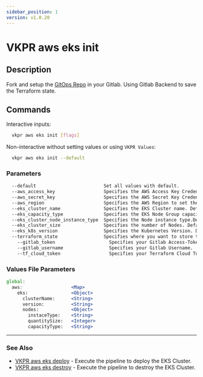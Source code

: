 ```yaml
---
sidebar_position: 1
version: v1.0.20
---
```


# VKPR aws eks init

## Description

Fork and setup the [GitOps Repo](https://gitlab.com/vkpr/aws-eks) in your Gitlab. Using Gitlab Backend to save the Terraform state.

## Commands

Interactive inputs:

```bash
  vkpr aws eks init [flags]
```

Non-interactive without setting values or using `VKPR Values`:

```bash
  vkpr aws eks init --default
```

### Parameters

```txt
  --default                         Set all values with default.
  --aws_access_key                  Specifies the AWS Access Key Credential.
  --aws_secret_key                  Specifies the AWS Secret Key Credential.
  --aws_region                      Specifies the AWS Region to set the environment.
  --eks_cluster_name                Specifies the EKS Cluster name. Default: "eks-sample"
  --eks_capacity_type               Specifies the EKS Node Group capacity type. Default: "ON_DEMAND" Allowed values: "ON_DEMAND", "SPOT"
  --eks_cluster_node_instance_type  Specifies the Node instance type.Default: "t3.small"
  --eks_cluster_size                Specifies the number of Nodes. Default: 1
  --eks_k8s_version                 Specifies the Kubernetes Version. Default: "1.20"
  --terraform_state                 Specifies where you want to store the TF state. Default: "Gitlab" Allowed values: "Gitlab", "Terraform Cloud"
    --gitlab_token                    Specifies your Gitlab Access-Token.
    --gitlab_username                 Specifies your Gitlab Username.
    --tf_cloud_token                  Specifies your Terraform Cloud Token.
```

### Values File Parameters

```jsx title="vkpr.yaml"
global:
  aws:                  <Map>
    eks:                <Object>
      clusterName:      <String>
      version:          <String>
      nodes:            <Object>
        instaceType:    <String>
        quantitySize:   <Integer>
        capacityType:   <String>
```

---

### See Also

- [VKPR aws eks deploy](/docs/commands/aws/eks/vkpr_aws_eks_deploy) - Execute the pipeline to deploy the EKS Cluster.
- [VKPR aws eks destroy](/docs/commands/aws/eks/vkpr_aws_eks_destroy) - Execute the pipeline to destroy the EKS Cluster.
